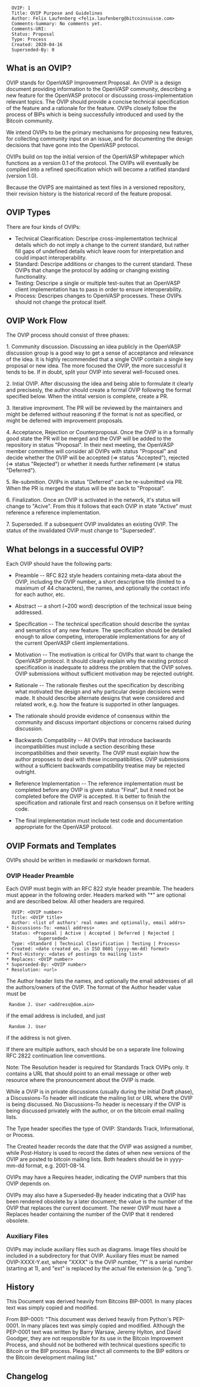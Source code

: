 <pre>
  OVIP: 1
  Title: OVIP Purpose and Guidelines
  Author: Felix Laufenberg <felix.laufenberg@bitcoinsuisse.com>
  Comments-Summary: No comments yet.
  Comments-URI: 
  Status: Proposal
  Type: Process
  Created: 2020-04-16
  Superseded-By: 0
</pre>

==What is an OVIP?==

OVIP stands for OpenVASP Improvement Proposal. An OVIP is a design document providing information to the OpenVASP community, describing a new feature for the OpenVASP protocol or discussing cross-implementation relevant topics. The OVIP should provide a concise technical specification of the feature and a rationale for the feature.
OVIPs closely follow the process of BIPs which is being successfully introduced and used by the Bitcoin community.

We intend OVIPs to be the primary mechanisms for proposing new features, for collecting community input on an issue, and for documenting the design decisions that have gone into the OpenVASP protocol.

OVIPs build on top the initial version of the OpenVASP whitepaper which functions as a version 0.1 of the protocol. The OVIPs will eventually be compiled into a refined specification which will become a ratified standard (version 1.0).

Because the OVIPS are maintained as text files in a versioned repository, their revision history is the historical record of the feature proposal.

==OVIP Types==

There are four kinds of OVIPs:

* Technical Clearification: Descripe cross-implementation technical details which do not imply a change to the current standard, but rather fill gaps of undefined details which leave room for interpretation and could impact interoperability.
* Standard: Descripe additions or changes to the current standard. These OVIPs that change the protocol by adding or changing existing functionality.
* Testing: Descripe a single or multiple test-suites that an OpenVASP client implementation has to pass in order to ensure interoperability.
* Process: Descripes changes to OpenVASP processes. These OVIPs should not change the protocal itself.

==OVIP Work Flow==

The OVIP process should consist of three phases:

1. Community discussion. Discussing an idea publicly in the OpenVASP discussion group is a good way to get a sense of acceptance and relevance of the idea. It is highly recommended that a single OVIP contain a single key proposal or new idea. The more focused the OVIP, the more successful it tends to be. If in doubt, split your OVIP into several well-focused ones.

2. Intial OVIP. After discussing the idea and being able to formulate it clearly and precisesly, the author should create a formal OVIP following the format specified below. When the intital version is complete, create a PR. 

3. Iterative improvment. The PR will be reviewed by the maintainers and might be deferred without reasoning if the format is not as specified, or might be deferred with improvement proposals. 

4. Acceptance, Rejection or Counterproposal. Once the OVIP is in a formally good state the PR will be merged and the OVIP will be added to the repository in status "Proposal". In their next meeting, the OpenVASP member committee will consider all OVIPs with status "Proposal" and decide whether the OVIP will be accepted (=> status "Accepted"), rejected (=> status "Rejected") or whether it needs further refinement (=> status "Deferred").

5. Re-submition. OVIPs in status "Deferred" can be re-submitted via PR. When the PR is merged the status will be ste back to "Proposal".

6. Finalization. Once an OVIP is activated in the network, it's status will change to "Acive". From this it follows that each OVIP in state "Active" must reference a reference implementation.

7. Superseded. If a subsequent OVIP invalidates an existing OVIP. The status of the invalidated OVIP must change to "Superseded".

==What belongs in a successful OVIP?==

Each OVIP should have the following parts:

* Preamble -- RFC 822 style headers containing meta-data about the OVIP, including the OVIP number, a short descriptive title (limited to a maximum of 44 characters), the names, and optionally the contact info for each author, etc.

* Abstract -- a short (~200 word) description of the technical issue being addressed.

* Specification -- The technical specification should describe the syntax and semantics of any new feature. The specification should be detailed enough to allow competing, interoperable implementations for any of the current OpenVASP client implementations.

* Motivation -- The motivation is critical for OVIPs that want to change the OpenVASP protocol. It should clearly explain why the existing protocol specification is inadequate to address the problem that the OVIP solves. OVIP submissions without sufficient motivation may be rejected outright.

* Rationale -- The rationale fleshes out the specification by describing what motivated the design and why particular design decisions were made. It should describe alternate designs that were considered and related work, e.g. how the feature is supported in other languages.

* The rationale should provide evidence of consensus within the community and discuss important objections or concerns raised during discussion.

* Backwards Compatibility -- All OVIPs that introduce backwards incompatibilities must include a section describing these incompatibilities and their severity. The OVIP must explain how the author proposes to deal with these incompatibilities. OVIP submissions without a sufficient backwards compatibility treatise may be rejected outright.

* Reference Implementation -- The reference implementation must be completed before any OVIP is given status "Final", but it need not be completed before the OVIP is accepted. It is better to finish the specification and rationale first and reach consensus on it before writing code.

* The final implementation must include test code and documentation appropriate for the OpenVASP protocol.

==OVIP Formats and Templates==

OVIPs should be written in mediawiki or markdown format.

===OVIP Header Preamble===

Each OVIP must begin with an RFC 822 style header preamble. The headers must appear in the following order. Headers marked with "*" are optional and are described below. All other headers are required.

<pre>
  OVIP: <OVIP number>
  Title: <OVIP title>
  Author: <list of authors' real names and optionally, email addrs>
* Discussions-To: <email address>
  Status: <Proposal | Active | Accepted | Deferred | Rejected |
            Superseded>
  Type: <Standard | Technical Clearification | Testing | Process>
  Created: <date created on, in ISO 8601 (yyyy-mm-dd) format>
* Post-History: <dates of postings to mailing list>
* Replaces: <OVIP number>
* Superseded-By: <OVIP number>
* Resolution: <url>
</pre>

The Author header lists the names, and optionally the email addresses of all the authors/owners of the OVIP. The format of the Author header value must be

  Random J. User <address@dom.ain>

if the email address is included, and just

  Random J. User

if the address is not given.

If there are multiple authors, each should be on a separate line following RFC 2822 continuation line conventions.

Note: The Resolution header is required for Standards Track OVIPs only. It contains a URL that should point to an email message or other web resource where the pronouncement about the OVIP is made.

While a OVIP is in private discussions (usually during the initial Draft phase), a Discussions-To header will indicate the mailing list or URL where the OVIP is being discussed. No Discussions-To header is necessary if the OVIP is being discussed privately with the author, or on the bitcoin email mailing lists.

The Type header specifies the type of OVIP: Standards Track, Informational, or Process.

The Created header records the date that the OVIP was assigned a number, while Post-History is used to record the dates of when new versions of the OVIP are posted to bitcoin mailing lists. Both headers should be in yyyy-mm-dd format, e.g. 2001-08-14.

OVIPs may have a Requires header, indicating the OVIP numbers that this OVIP depends on.

OVIPs may also have a Superseded-By header indicating that a OVIP has been rendered obsolete by a later document; the value is the number of the OVIP that replaces the current document. The newer OVIP must have a Replaces header containing the number of the OVIP that it rendered obsolete.

===Auxiliary Files===

OVIPs may include auxiliary files such as diagrams. Image files should be included in a subdirectory for that OVIP. Auxiliary files must be named OVIP-XXXX-Y.ext, where "XXXX" is the OVIP number, "Y" is a serial number (starting at 1), and "ext" is replaced by the actual file extension (e.g. "png").

==History==

This Document was derived heavily from Bitcoins BIP-0001. In many places text was simply copied and modified. 

From BIP-0001:
"This document was derived heavily from Python's PEP-0001. In many places text was simply copied and modified. Although the PEP-0001 text was written by Barry Warsaw, Jeremy Hylton, and David Goodger, they are not responsible for its use in the Bitcoin Improvement Process, and should not be bothered with technical questions specific to Bitcoin or the BIP process. Please direct all comments to the BIP editors or the Bitcoin development mailing list."

==Changelog==
